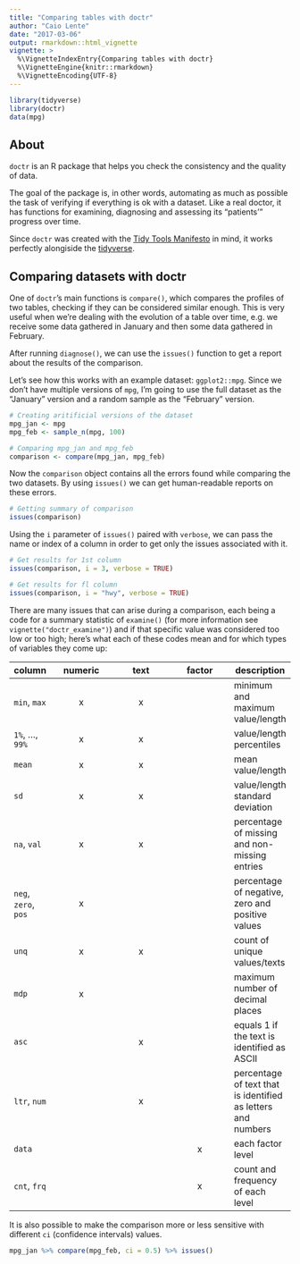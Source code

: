 ```yaml
---
title: "Comparing tables with doctr"
author: "Caio Lente"
date: "2017-03-06"
output: rmarkdown::html_vignette
vignette: >
  %\VignetteIndexEntry{Comparing tables with doctr}
  %\VignetteEngine{knitr::rmarkdown}
  %\VignetteEncoding{UTF-8}
---
```


```r
library(tidyverse)
library(doctr)
data(mpg)
```

## About

`doctr` is an R package that helps you check the consistency and the
quality of data.

The goal of the package is, in other words, automating as much as
possible the task of verifying if everything is ok with a dataset.
Like a real doctor, it has functions for examining, diagnosing and
assessing its "patients'" progress over time.

Since `doctr` was created with the [Tidy Tools Manifesto](https://cran.r-project.org/web/packages/tidyverse/vignettes/manifesto.html) in mind,
it works perfectly alongiside the [tidyverse](https://github.com/tidyverse).

## Comparing datasets with doctr

One of `doctr`'s main functions is `compare()`, which
compares the profiles of two tables, checking if they can be
considered similar enough. This is very useful when we're
dealing with the evolution of a table over time, e.g.
we receive some data gathered in January and then some data
gathered in February.

After running `diagnose()`, we can use the `issues()` function
to get a report about the results of the comparison.

Let's see how this works with an example dataset: `ggplot2::mpg`.
Since we don't have multiple versions of `mpg`, I'm going to use
the full dataset as the "January" version and a random sample as the
"February" version.

```r
# Creating aritificial versions of the dataset
mpg_jan <- mpg
mpg_feb <- sample_n(mpg, 100)

# Comparing mpg_jan and mpg_feb
comparison <- compare(mpg_jan, mpg_feb)
```

Now the `comparison` object contains all the errors found while comparing
the two datasets. By using `issues()` we can get human-readable reports on these
errors.

```r
# Getting summary of comparison
issues(comparison)
```

Using the `i` parameter of `issues()` paired with `verbose`,
we can pass the name or index of a column in order to get only
the issues associated with it.

```r
# Get results for 1st column
issues(comparison, i = 3, verbose = TRUE)

# Get results for fl column
issues(comparison, i = "hwy", verbose = TRUE)
```

There are many issues that can arise during a comparison, each being
a code for a summary statistic of `examine()` (for more information
see `vignette("doctr_examine")`) and if that specific value was considered
too low or too high; here's what each of these codes mean and for which
types of variables they come up:


| column | numeric | text | factor | description |
|---|:---:|:---:|:---:|---|
| `min`, `max` | x | x |  | minimum and maximum value/length |
| `1%`, ..., `99%` | x | x |  | value/length percentiles |
| `mean` | x | x |  | mean value/length |
| `sd` | x | x |  | value/length standard deviation |
| `na`, `val` | x | x |  | percentage of missing and non-missing entries |
| `neg`, `zero`, `pos` | x |  |  | percentage of negative, zero and positive values |
| `unq` | x | x |  | count of unique values/texts |
| `mdp` | x |  |  | maximum number of decimal places |
| `asc` |  | x |  | equals 1 if the text is identified as ASCII |
| `ltr`, `num` |  | x |  | percentage of text that is identified as letters and numbers |
| `data` |  |  | x | each factor level |
| `cnt`, `frq` |  |  | x | count and frequency of each level |


It is also possible to make the comparison more or less sensitive with different `ci`
(confidence intervals) values.

```r
mpg_jan %>% compare(mpg_feb, ci = 0.5) %>% issues()
```
